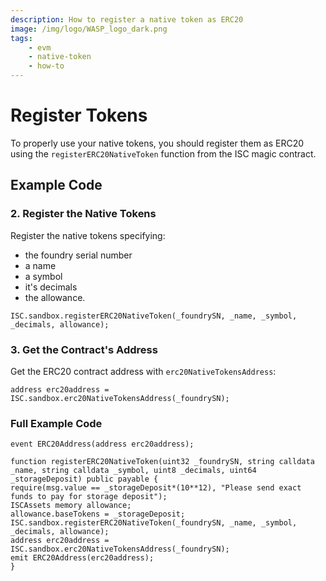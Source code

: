 ```yaml
---
description: How to register a native token as ERC20
image: /img/logo/WASP_logo_dark.png
tags:
    - evm
    - native-token
    - how-to
---
```



# Register Tokens

<ObsoleteTokenCreation />

To properly use your native tokens, you should register them as ERC20 using the `registerERC20NativeToken` function from the ISC magic contract.

## Example Code

<ExampleCodeIntro />

### 2. Register the Native Tokens

Register the native tokens specifying:

-   the foundry serial number
-   a name
-   a symbol
-   it's decimals
-   the allowance.

```solidity
ISC.sandbox.registerERC20NativeToken(_foundrySN, _name, _symbol, _decimals, allowance);
```

### 3. Get the Contract's Address

Get the ERC20 contract address with `erc20NativeTokensAddress`:

```solidity
address erc20address = ISC.sandbox.erc20NativeTokensAddress(_foundrySN);
```

### Full Example Code

```solidity
event ERC20Address(address erc20address);

function registerERC20NativeToken(uint32 _foundrySN, string calldata _name, string calldata _symbol, uint8 _decimals, uint64 _storageDeposit) public payable {
require(msg.value == _storageDeposit*(10**12), "Please send exact funds to pay for storage deposit");
ISCAssets memory allowance;
allowance.baseTokens = _storageDeposit;
ISC.sandbox.registerERC20NativeToken(_foundrySN, _name, _symbol, _decimals, allowance);
address erc20address = ISC.sandbox.erc20NativeTokensAddress(_foundrySN);
emit ERC20Address(erc20address);
}
```
